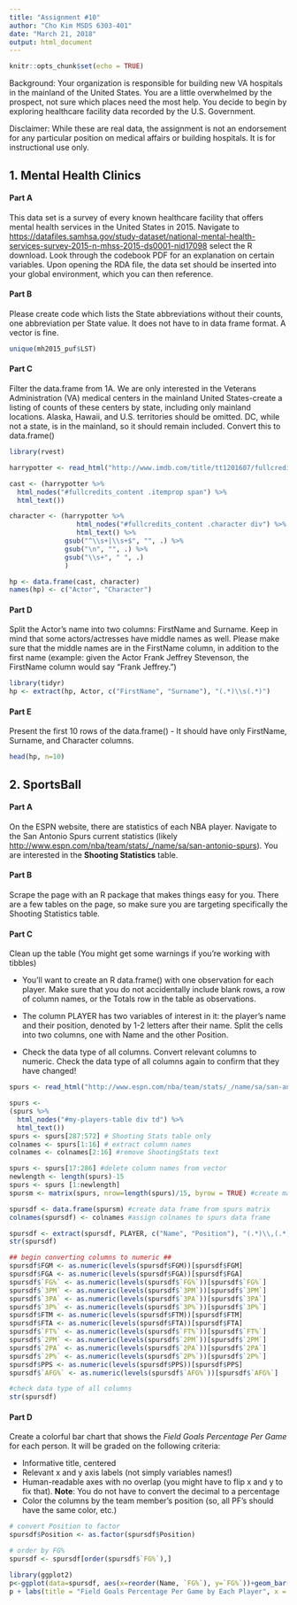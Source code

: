 ```yaml
---
title: "Assignment #10"
author: "Cho Kim MSDS 6303-401"
date: "March 21, 2018"
output: html_document
---
```


```r
knitr::opts_chunk$set(echo = TRUE)
```
Background: Your organization is responsible for building new VA hospitals in the mainland of the United States. You are a little overwhelmed by the prospect, not sure which places need the most help. You decide to begin by exploring healthcare facility data recorded by the U.S. Government.

Disclaimer: While these are real data, the assignment is not an endorsement for any particular position on medical affairs or building hospitals. It is for instructional use only.

## 1. Mental Health Clinics

#### Part A

This data set is a survey of every known healthcare facility that offers mental health services in the United States in 2015. Navigate to [https://datafiles.samhsa.gov/study-dataset/national-mental-health-services-survey-2015-n-mhss-2015-ds0001-nid17098](https://datafiles.samhsa.gov/study-dataset/national-mental-health-services-survey-2015-n-mhss-2015-ds0001-nid17098and) select the R download. Look through the codebook PDF for an explanation on certain variables. Upon opening the RDA file, the data set should be inserted into your global environment, which you can then reference.


#### Part B

Please create code which lists the State abbreviations without their counts, one abbreviation per State value. It does not have to in data frame format. A vector is fine.

```r

unique(mh2015_puf$LST)
```

#### Part C

Filter the data.frame from 1A. We are only interested in the Veterans Administration (VA) medical centers in the mainland United States-create a listing of counts of these centers by state, including only mainland locations. Alaska, Hawaii, and U.S. territories should be omitted. DC, while not a state, is in the mainland, so it should remain included. Convert this to data.frame()

```r

library(rvest)

harrypotter <- read_html("http://www.imdb.com/title/tt1201607/fullcredits?ref_=tt_ql_1")

cast <- (harrypotter %>%
  html_nodes("#fullcredits_content .itemprop span") %>%
  html_text())

character <- (harrypotter %>%
                 html_nodes("#fullcredits_content .character div") %>%
                 html_text() %>%
              gsub("^\\s+|\\s+$", "", .) %>%
              gsub("\n", "", .) %>%
              gsub("\\s+", " ", .)
              )

hp <- data.frame(cast, character)
names(hp) <- c("Actor", "Character")
```

#### Part D

Split the Actor's name into two columns: FirstName and Surname. Keep in mind that some actors/actresses have middle names as well. Please make sure that the middle names are in the FirstName column, in addition to the first name (example: given the Actor Frank Jeffrey Stevenson, the FirstName column would say "Frank Jeffrey.")

```r

library(tidyr)
hp <- extract(hp, Actor, c("FirstName", "Surname"), "(.*)\\s(.*)")
```

#### Part E

Present the first 10 rows of the data.frame() - It should have only FirstName, Surname, and Character columns.
```r

head(hp, n=10)
```

## 2. SportsBall

#### Part A

On the ESPN website, there are statistics of each NBA player. Navigate to the San Antonio Spurs current statistics (likely [http://www.espn.com/nba/team/stats/_/name/sa/san-antonio-spurs](http://www.espn.com/nba/team/stats/_/name/sa/san-antonio-spurs)). You are interested in the **Shooting Statistics** table.

#### Part B
Scrape the page with an R package that makes things easy for you. There are a few tables on the page, so make sure you are targeting specifically the Shooting Statistics table. 

#### Part C
Clean up the table (You might get some warnings if you're working with tibbles)

* You'll want to create an R data.frame() with one observation for each player. Make sure that you do not accidentally include blank rows, a row of column names, or the Totals row in the table as observations.

* The column PLAYER has two variables of interest in it: the player's name and their position, denoted by 1-2 letters after their name. Split the cells into two columns, one with Name and the other Position.

* Check the data type of all columns. Convert relevant columns to numeric. Check the data type of all columns again to confirm that they have changed!

```r
spurs <- read_html("http://www.espn.com/nba/team/stats/_/name/sa/san-antonio-spurs")

spurs <-
(spurs %>%
  html_nodes("#my-players-table div td") %>%
  html_text())
spurs <- spurs[287:572] # Shooting Stats table only
colnames <- spurs[1:16] # extract column names
colnames <- colnames[2:16] #remove ShootingStats text

spurs <- spurs[17:286] #delete column names from vector
newlength <- length(spurs)-15
spurs <- spurs [1:newlength]
spursm <- matrix(spurs, nrow=length(spurs)/15, byrow = TRUE) #create matrix from spurs vector

spursdf <- data.frame(spursm) #create data frame from spurs matrix
colnames(spursdf) <- colnames #assign colnames to spurs data frame

spursdf <- extract(spursdf, PLAYER, c("Name", "Position"), "(.*)\\,(.*)") # split player column into Name/Position
str(spursdf)

## begin converting columns to numeric ##
spursdf$FGM <- as.numeric(levels(spursdf$FGM))[spursdf$FGM]
spursdf$FGA <- as.numeric(levels(spursdf$FGA))[spursdf$FGA]
spursdf$`FG%` <- as.numeric(levels(spursdf$`FG%`))[spursdf$`FG%`]
spursdf$`3PM` <- as.numeric(levels(spursdf$`3PM`))[spursdf$`3PM`]
spursdf$`3PA` <- as.numeric(levels(spursdf$`3PA`))[spursdf$`3PA`]
spursdf$`3P%` <- as.numeric(levels(spursdf$`3P%`))[spursdf$`3P%`]
spursdf$FTM <- as.numeric(levels(spursdf$FTM))[spursdf$FTM]
spursdf$FTA <- as.numeric(levels(spursdf$FTA))[spursdf$FTA]
spursdf$`FT%` <- as.numeric(levels(spursdf$`FT%`))[spursdf$`FT%`]
spursdf$`2PM` <- as.numeric(levels(spursdf$`2PM`))[spursdf$`2PM`]
spursdf$`2PA` <- as.numeric(levels(spursdf$`2PA`))[spursdf$`2PA`]
spursdf$`2P%` <- as.numeric(levels(spursdf$`2P%`))[spursdf$`2P%`]
spursdf$PPS <- as.numeric(levels(spursdf$PPS))[spursdf$PPS]
spursdf$`AFG%` <- as.numeric(levels(spursdf$`AFG%`))[spursdf$`AFG%`]

#check data type of all columns
str(spursdf)
```

#### Part D
Create a colorful bar chart that shows the *Field Goals Percentage Per Game* for each person. It will be graded on the following criteria:

* Informative title, centered
* Relevant x and y axis labels (not simply variables names!)
* Human-readable axes with no overlap (you might have to flip x and y to fix that). **Note**: You do not have to convert the decimal to a percentage
* Color the columns by the team member's position (so, all PF's should have the same color, etc.)

```r

# convert Position to factor
spursdf$Position <- as.factor(spursdf$Position)

# order by FG%
spursdf <- spursdf[order(spursdf$`FG%`),]

library(ggplot2)
p<-ggplot(data=spursdf, aes(x=reorder(Name, `FG%`), y=`FG%`))+geom_bar(aes(fill=Position), stat="identity") + theme(plot.title = element_text(hjust = 0.5)) + coord_flip() 
p + labs(title = "Field Goals Percentage Per Game by Each Player", x = "Player", y = "Field Goal % Per Game")
```